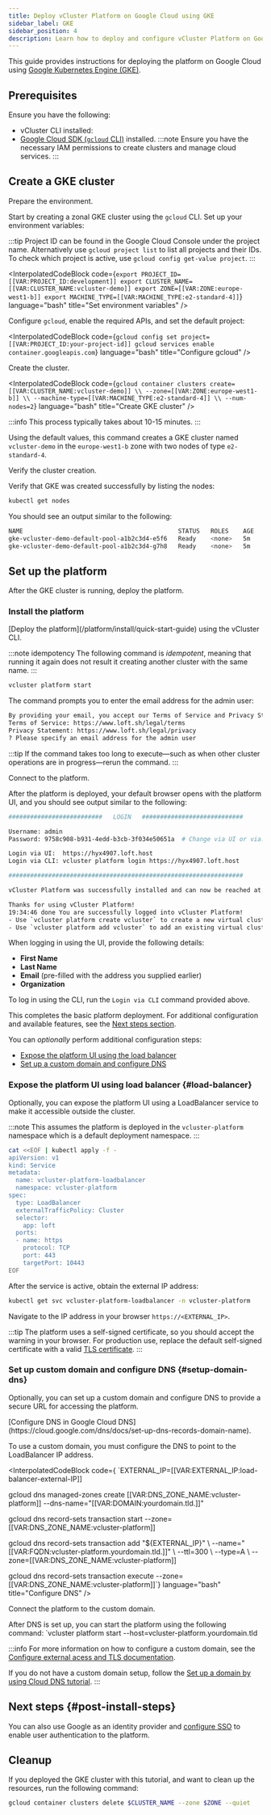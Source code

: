 ```yaml
---
title: Deploy vCluster Platform on Google Cloud using GKE
sidebar_label: GKE
sidebar_position: 4
description: Learn how to deploy and configure vCluster Platform on Google Cloud with GKE.
---
```







This guide provides instructions for deploying the platform on Google Cloud using [Google Kubernetes Engine (GKE)](https://cloud.google.com/kubernetes-engine).

<!-- vale off -->
## Prerequisites

Ensure you have the following:
<BasePrerequisites />
- vCluster CLI installed: <InstallCli />
- [Google Cloud SDK (`gcloud` CLI)](https://cloud.google.com/sdk/docs/install) installed.
:::note
Ensure you have the necessary IAM permissions to create clusters and manage cloud services.
:::

## Create a GKE cluster

<Flow id="create-gke-cluster">

<Step>
Prepare the environment.

Start by creating a zonal GKE cluster using the `gcloud` CLI. Set up your environment variables:

:::tip
Project ID can be found in the Google Cloud Console under the project name.
Alternatively use `gcloud project list` to list all projects and their IDs.
To check which project is active, use `gcloud config get-value project`.
:::

<InterpolatedCodeBlock
  code={`export PROJECT_ID=[[VAR:PROJECT_ID:development]]
export CLUSTER_NAME=[[VAR:CLUSTER_NAME:vcluster-demo]]
export ZONE=[[VAR:ZONE:europe-west1-b]]
export MACHINE_TYPE=[[VAR:MACHINE_TYPE:e2-standard-4]]`}
  language="bash"
  title="Set environment variables"
/>

Configure `gcloud`, enable the required APIs, and set the default project:

<InterpolatedCodeBlock
  code={`gcloud config set project=[[VAR:PROJECT_ID:your-project-id]]
gcloud services enable container.googleapis.com`}
  language="bash"
  title="Configure gcloud"
/>
</Step>

<Step>
Create the cluster.

<InterpolatedCodeBlock
  code={`gcloud container clusters create=[[VAR:CLUSTER_NAME:vcluster-demo]] \\
    --zone=[[VAR:ZONE:europe-west1-b]] \\
    --machine-type=[[VAR:MACHINE_TYPE:e2-standard-4]] \\
    --num-nodes=2`}
  language="bash"
  title="Create GKE cluster"
/>

  :::info
  This process typically takes about 10-15 minutes.
  :::

Using the default values, this command creates a GKE cluster named `vcluster-demo` in the `europe-west1-b`
zone with two nodes of type `e2-standard-4`.

<KubeconfigUpdate />

</Step>

<Step>
Verify the cluster creation.

Verify that GKE was created successfully by listing the nodes:

```bash title="List cluster nodes"
kubectl get nodes
```

You should see an output similar to the following:

```bash title="Example output"
NAME                                           STATUS   ROLES    AGE   VERSION
gke-vcluster-demo-default-pool-a1b2c3d4-e5f6   Ready    <none>   5m    v1.30.5-gke.1443001
gke-vcluster-demo-default-pool-a1b2c3d4-g7h8   Ready    <none>   5m    v1.30.5-gke.1443001
```

</Step>

</Flow>

## Set up the platform

After the GKE cluster is running, deploy the platform.


### Install the platform

<Flow>
<Step>
[Deploy the platform](/platform/install/quick-start-guide) using the vCluster CLI.

:::note idempotency
The following command is _idempotent_, meaning that running it again does
not result it creating another cluster with the same name.
:::

```bash title="Deploy the platform using vCluster CLI
vcluster platform start
```

The command prompts you to enter the email address for the admin user:

```bash title="Expected deployment output"
By providing your email, you accept our Terms of Service and Privacy Statement:
Terms of Service: https://www.loft.sh/legal/terms
Privacy Statement: https://www.loft.sh/legal/privacy
? Please specify an email address for the admin user
```

:::tip
If the command takes too long to execute—such as when other cluster operations are in progress—rerun the command.
:::

</Step>

<Step>
Connect to the platform.

After the platform is deployed, your default browser opens with the platform UI, and you should see output similar to the following:

```bash title="platform deployment output"
##########################   LOGIN   ############################

Username: admin
Password: 9758c908-b931-4edd-b3cb-3f034e50651a  # Change via UI or via: vcluster platform reset password

Login via UI:  https://hyx4907.loft.host
Login via CLI: vcluster platform login https://hyx4907.loft.host

#################################################################

vCluster Platform was successfully installed and can now be reached at: https://hyx4907.loft.host

Thanks for using vCluster Platform!
19:34:46 done You are successfully logged into vCluster Platform!
- Use `vcluster platform create vcluster` to create a new virtual cluster
- Use `vcluster platform add vcluster` to add an existing virtual cluster to a vCluster platform instance
```

When logging in using the UI, provide the following details:

- **First Name**
- **Last Name**
- **Email** (pre-filled with the address you supplied earlier)
- **Organization**


To log in using the CLI, run the `Login via CLI` command provided above.

This completes the basic platform deployment. For additional configuration and available features, see the [Next steps section](#post-install-steps).

You can _optionally_ perform additional configuration steps:

- [Expose the platform UI using the load balancer](#load-balancer)
- [Set up a custom domain and configure DNS](#setup-domain-dns)

</Step>
</Flow>


### Expose the platform UI using load balancer {#load-balancer}

<Flow>
<Step>
Optionally, you can expose the platform UI using a LoadBalancer service to make it accessible outside the cluster.

:::note
This assumes the platform is deployed in the `vcluster-platform` namespace which is a
default deployment namespace.
:::

```bash
cat <<EOF | kubectl apply -f -
apiVersion: v1
kind: Service
metadata:
  name: vcluster-platform-loadbalancer
  namespace: vcluster-platform
spec:
  type: LoadBalancer
  externalTrafficPolicy: Cluster
  selector:
    app: loft
  ports:
  - name: https
    protocol: TCP
    port: 443
    targetPort: 10443
EOF
```
</Step>

<Step>
After the service is active, obtain the external IP address:

```bash
kubectl get svc vcluster-platform-loadbalancer -n vcluster-platform
```

Navigate to the IP address in your browser `https://<EXTERNAL_IP>`.

:::tip
The platform uses a self-signed certificate, so you should
accept the warning in your browser. For production use, replace the default self-signed certificate with a valid [TLS certificate](/platform/configure/domain#configure-tls).
:::

</Step>

</Flow>


### Set up custom domain and configure DNS {#setup-domain-dns}

Optionally, you can set up a custom domain and configure DNS to provide a secure URL for accessing the platform.

<Flow>
<Step>
[Configure DNS in Google Cloud DNS](https://cloud.google.com/dns/docs/set-up-dns-records-domain-name).

To use a custom domain, you must configure the DNS to point to the LoadBalancer IP address.

<InterpolatedCodeBlock
  code={
`EXTERNAL_IP=[[VAR:EXTERNAL_IP:load-balancer-external-IP]]

gcloud dns managed-zones create [[VAR:DNS_ZONE_NAME:vcluster-platform]] --dns-name="[[VAR:DOMAIN:yourdomain.tld.]]"

gcloud dns record-sets transaction start --zone=[[VAR:DNS_ZONE_NAME:vcluster-platform]]

gcloud dns record-sets transaction add "\${EXTERNAL_IP}" \\
  --name="[[VAR:FQDN:vcluster-platform.yourdomain.tld.]]" \\
  --ttl=300 \\
  --type=A \\
  --zone=[[VAR:DNS_ZONE_NAME:vcluster-platform]]

gcloud dns record-sets transaction execute --zone=[[VAR:DNS_ZONE_NAME:vcluster-platform]]`}
  language="bash"
  title="Configure DNS"
/>
</Step>

<Step>
Connect the platform to the custom domain.

After DNS is set up, you can start the platform using the following command:
`vcluster platform start --host=vcluster-platform.yourdomain.tld

:::info
For more information on how to configure a custom domain, see the [Configure external acess and TLS documentation](/platform/configure/domain).

If you do not have a custom domain setup, follow the [Set up a domain by using Cloud DNS
tutorial](https://cloud.google.com/dns/docs/tutorials/create-domain-tutorial).
:::

</Step>
</Flow>

## Next steps {#post-install-steps}

<InstallNextSteps />

You can also use Google as an identity provider and [configure SSO](/platform/configure/single-sign-on/providers/google) to enable user
authentication to the platform.


## Cleanup

If you deployed the GKE cluster with this tutorial, and want to clean up the resources, run the
following command:

```bash title="Clean up resources"
gcloud container clusters delete $CLUSTER_NAME --zone $ZONE --quiet
```
